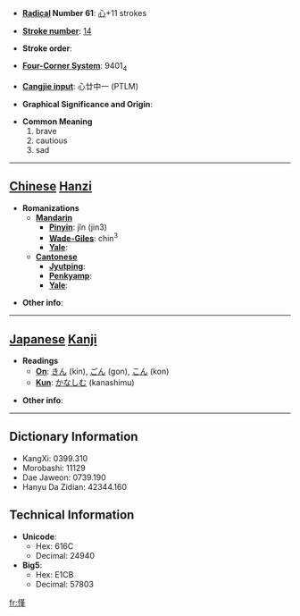 * '''[[Wiktionary:Chinese radical index| Radical]] Number 61''': [[Wiktionary:Chinese radical index 心|心]]+11 strokes

* '''[[Wiktionary:Chinese total strokes index|Stroke number]]''': [[Wiktionary:Chinese total strokes index 14|14]]

* '''Stroke order''': 

* '''[[Wiktionary:Chinese four corner index|Four-Corner System]]''': 9401<sub>4</sub>

* '''[[Wiktionary:Chinese Cangjie index|Cangjie input]]''': 心廿中一 (PTLM)

* '''Graphical Significance and Origin''': 

* '''Common Meaning'''
*#brave
*# cautious
*# sad


----

== [[Chinese]] [[Hanzi]] ==

* '''Romanizations'''
** '''[[Mandarin]]'''
*** '''[[Pinyin]]''': jǐn (jin3)
*** '''[[Wade-Giles]]''': chin<sup>3</sup>
*** '''[[Yale]]''': 
** '''[[Cantonese]]'''
*** '''[[Jyutping]]''':
*** '''[[Penkyamp]]''': 
*** '''[[Yale]]''': 

* '''Other info''': 

----

== [[Japanese]] [[Kanji]] ==

* '''Readings'''
** '''[[On]]''': [[きん]] (kin), [[ごん]] (gon), [[こん]] (kon)
** '''[[Kun]]''': [[かなしむ]] (kanashimu)

* '''Other info''':  

----

== Dictionary Information ==

* KangXi: 0399.310
* Morobashi: 11129
* Dae Jaweon: 0739.190
* Hanyu Da Zidian: 42344.160

== Technical Information ==

* '''Unicode''':
** Hex: 616C
** Decimal: 24940
* '''Big5''':
** Hex: E1CB
** Decimal: 57803

[[fr:慬]]
